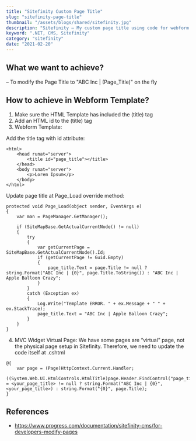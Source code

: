 ```yaml
---
title: "Sitefinity Custom Page Title"
slug: "sitefinity-page-title"
thumbnail: "/assets/blogs/shared/sitefinity.jpg"
description: "Sitefinity – My custom page title using code for webform and mvc"
keyword: ".NET, CMS, Sitefinity"
category: "sitefinity"
date: "2021-02-20"
---
```


## What we want to achieve?

– To modify the Page Title to "ABC Inc | (Page_Title)" on the fly

## How to achieve in Webform Template?

1. Make sure the HTML Template has included the (title) tag
2. Add an HTML id to the (title) tag
3. Webform Template:

Add the title tag with id attribute:

```
<html>
    <head runat="server">
        <title id="page_title"></title>
    </head>
    <body runat="server">
        <p>Lorem Ipsum</p>
    </body>
</html>
```




Update page title at Page_Load override method:

```
protected void Page_Load(object sender, EventArgs e)
{
    var man = PageManager.GetManager();
 
    if (SiteMapBase.GetActualCurrentNode() != null)
    {
        try
        {
            var getCurrentPage = SiteMapBase.GetActualCurrentNode().Id;
            if (getCurrentPage != Guid.Empty)
            {
                page_title.Text = page.Title != null ? string.Format("ABC Inc | {0}", page.Title.ToString()) : "ABC Inc | Apple Balloon Crazy";
            }
        }
        catch (Exception ex)
        {
            Log.Write("Template ERROR. " + ex.Message + " " + ex.StackTrace);
            page_title.Text = "ABC Inc | Apple Balloon Crazy";
        }
    }
}

```




4. MVC Widget Virtual Page:
We have some pages are “virtual” page, not the physical page setup in Sitefinity.
Therefore, we need to update the code itself at .cshtml

```
@{
    var page = (Page)HttpContext.Current.Handler;
    ((System.Web.UI.HtmlControls.HtmlTitle)page.Header.FindControl("page_title")).Text = <your_page_title> != null ? string.Format("ABC Inc | {0}", <your_page_title>) : string.Format("{0}", page.Title);
}
```

## References
- https://www.progress.com/documentation/sitefinity-cms/for-developers-modify-pages